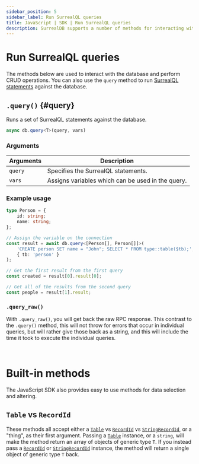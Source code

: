 ```yaml
---
sidebar_position: 5
sidebar_label: Run SurrealQL queries
title: JavaScript | SDK | Run SurrealQL queries
description: SurrealDB supports a number of methods for interacting with the database and performing CRUD operations.
---
```


# Run SurrealQL queries

The methods below are used to interact with the database and perform CRUD operations. You can also use the `query` method to run [SurrealQL statements](/docs/surrealql/statements) against the database.

## `.query()` {#query}

Runs a set of SurrealQL statements against the database.

```ts title="Method Syntax"
async db.query<T>(query, vars)
```

### Arguments
<table>
    <thead>
        <tr>
            <th colspan="2" scope="col">Arguments</th>
            <th colspan="2" scope="col">Description</th>
        </tr>
    </thead>
    <tbody>
        <tr>
            <td colspan="2" scope="row" data-label="Arguments">
                <code>query</code>
                <Label label="required" />
            </td>
            <td colspan="2" scope="row" data-label="Description">
                Specifies the SurrealQL statements.
            </td>
        </tr>
        <tr>
            <td colspan="2" scope="row" data-label="Arguments">
                <code>vars</code>
               <Label label="optional" />
            </td>
            <td colspan="2" scope="row" data-label="Description">
                Assigns variables which can be used in the query.
            </td>
        </tr>
    </tbody>
</table>

### Example usage
```ts
type Person = {
	id: string;
	name: string;
};

// Assign the variable on the connection
const result = await db.query<[Person[], Person[]]>(
	'CREATE person SET name = "John"; SELECT * FROM type::table($tb);',
	{ tb: 'person' }
);

// Get the first result from the first query
const created = result[0].result[0];

// Get all of the results from the second query
const people = result[1].result;
```

### `.query_raw()`

With `.query_raw()`, you will get back the raw RPC response. This contrast to the `.query()` method, this will not throw for errors that occur in individual queries, but will rather give those back as a string, and this will include the time it took to execute the individual queries.


<br />

# Built-in methods

The JavaScript SDK also provides easy to use methods for data selection and altering.

## `Table` vs `RecordId`

These methods all accept either a [`Table`](/docs/sdk/javascript/data-types#table) vs [`RecordId`](/docs/sdk/javascript/data-types#recordid) vs [`StringRecordId`](/docs/sdk/javascript/data-types#recordid), or a "thing", as their first argument.
Passing a [`Table`](/docs/sdk/javascript/data-types#table) instance, or a `string`, will make the method return an array of objects of generic type `T`.
If you instead pass a [`RecordId`](/docs/sdk/javascript/data-types#recordid) or [`StringRecordId`](/docs/sdk/javascript/data-types#recordid) instance, the method will return a single object of generic type `T` back.

<br />
